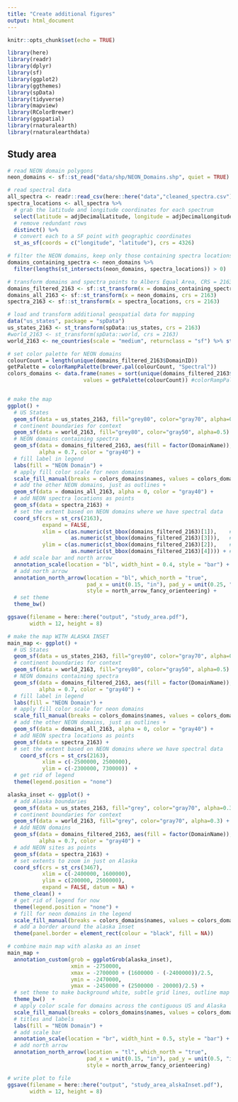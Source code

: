 ```yaml
---
title: "Create additional figures"
output: html_document
---
```


```r
knitr::opts_chunk$set(echo = TRUE)

library(here)
library(readr)
library(dplyr)
library(sf)
library(ggplot2)
library(ggthemes)
library(spData)
library(tidyverse)
library(mapview)
library(RColorBrewer)
library(ggspatial)
library(rnaturalearth)
library(rnaturalearthdata)
```

## Study area

```r
# read NEON domain polygons
neon_domains <- sf::st_read("data/shp/NEON_Domains.shp", quiet = TRUE)

# read spectral data
all_spectra <- readr::read_csv(here::here("data","cleaned_spectra.csv"))
spectra_locations <- all_spectra %>%  
  # grab the latitude and longitude coordinates for each spectrum 
  select(latitude = adjDecimalLatitude, longitude = adjDecimalLongitude) %>% 
  # remove redundant rows
  distinct() %>%
  # convert each to a SF point with geographic coordinates 
  st_as_sf(coords = c("longitude", "latitude"), crs = 4326)

# filter the NEON domains, keep only those containing spectra locations
domains_containing_spectra <- neon_domains %>%
  filter(lengths(st_intersects(neon_domains, spectra_locations)) > 0)

# transform domains and spectra points to Albers Equal Area, CRS = 2163 for the map 
domains_filtered_2163 <- sf::st_transform(x = domains_containing_spectra, crs = 2163)
domains_all_2163 <- sf::st_transform(x = neon_domains, crs = 2163)
spectra_2163 <- sf::st_transform(x = spectra_locations, crs = 2163)
```

```r
# load and transform additional geospatial data for mapping 
data("us_states", package = "spData")
us_states_2163 <- st_transform(spData::us_states, crs = 2163)
#world_2163 <- st_transform(spData::world, crs = 2163)
world_2163 <- ne_countries(scale = "medium", returnclass = "sf") %>% st_transform(crs = 2163)

# set color palette for NEON domains 
colourCount = length(unique(domains_filtered_2163$DomainID))
getPalette = colorRampPalette(brewer.pal(colourCount, "Spectral"))
colors_domains <- data.frame(names = sort(unique(domains_filtered_2163$DomainName)),
                        values = getPalette(colourCount)) #colorRampPalette


# make the map 
ggplot() + 
  # US States
  geom_sf(data = us_states_2163, fill="grey80", color="gray70", alpha=0.3) + 
  # continent boundaries for context 
  geom_sf(data = world_2163, fill="grey80", color="gray50", alpha=0.5) +
  # NEON domains containing spectra
  geom_sf(data = domains_filtered_2163, aes(fill = factor(DomainName)), 
          alpha = 0.7, color = "gray40") + 
  # fill label in legend 
  labs(fill = "NEON Domain") + 
  # apply fill color scale for neon domains 
  scale_fill_manual(breaks = colors_domains$names, values = colors_domains$values) + 
  # add the other NEON domains, just as outlines + 
  geom_sf(data = domains_all_2163, alpha = 0, color = "gray40") +
  # add NEON spectra locations as points
  geom_sf(data = spectra_2163) + 
  # set the extent based on NEON domains where we have spectral data 
  coord_sf(crs = st_crs(2163),
           expand = FALSE,
           xlim = c(as.numeric(st_bbox(domains_filtered_2163)[1]),    # xmin
                    as.numeric(st_bbox(domains_filtered_2163)[3])),   # xmax 
           ylim = c(as.numeric(st_bbox(domains_filtered_2163)[2]),    # ymin
                    as.numeric(st_bbox(domains_filtered_2163)[4]))) + # ymax
  # add scale bar and north arrow 
  annotation_scale(location = "bl", width_hint = 0.4, style = "bar") +
  # add north arrow
  annotation_north_arrow(location = "bl", which_north = "true", 
                         pad_x = unit(0.15, "in"), pad_y = unit(0.25, "in"),
                         style = north_arrow_fancy_orienteering) +
  # set theme 
  theme_bw() 

ggsave(filename = here::here("output", "study_area.pdf"),
       width = 12, height = 8)
```

```r
# make the map WITH ALASKA INSET
main_map <- ggplot() + 
  # US States
  geom_sf(data = us_states_2163, fill="grey80", color="gray70", alpha=0.3) + 
  # continent boundaries for context 
  geom_sf(data = world_2163, fill="grey80", color="gray50", alpha=0.5) +
  # NEON domains containing spectra
  geom_sf(data = domains_filtered_2163, aes(fill = factor(DomainName)), 
          alpha = 0.7, color = "gray40") + 
  # fill label in legend 
  labs(fill = "NEON Domain") + 
  # apply fill color scale for neon domains 
  scale_fill_manual(breaks = colors_domains$names, values = colors_domains$values) + 
  # add the other NEON domains, just as outlines + 
  geom_sf(data = domains_all_2163, alpha = 0, color = "gray40") +
  # add NEON spectra locations as points
  geom_sf(data = spectra_2163) + 
  # set the extent based on NEON domains where we have spectral data 
    coord_sf(crs = st_crs(2163), 
           xlim = c(-2500000, 2500000), 
           ylim = c(-2300000, 730000))  + 
  # get rid of legend
  theme(legend.position = "none") 

alaska_inset <- ggplot() + 
  # add Alaska boundaries
  geom_sf(data = us_states_2163, fill="grey", color="gray70", alpha=0.3) + 
  # continent boundaries for context 
  geom_sf(data = world_2163, fill="grey", color="gray70", alpha=0.3) + 
  # Add NEON domains 
  geom_sf(data = domains_filtered_2163, aes(fill = factor(DomainName)), 
          alpha = 0.7, color = "gray40") + 
  # add NEON sites as points 
  geom_sf(data = spectra_2163) + 
  # set extents to zoom in just on Alaska
  coord_sf(crs = st_crs(3467), 
           xlim = c(-2400000, 1600000), 
           ylim = c(200000, 2500000), 
           expand = FALSE, datum = NA) + 
  theme_clean() +
  # get rid of legend for now
  theme(legend.position = "none") + 
  # fill for neon domains in the legend 
  scale_fill_manual(breaks = colors_domains$names, values = colors_domains$values) + 
  # add a border around the alaska inset 
  theme(panel.border = element_rect(colour = "black", fill = NA))

# combine main map with alaska as an inset
main_map +
  annotation_custom(grob = ggplotGrob(alaska_inset),
                    xmin = -2750000,
                    xmax = -2700000 + (1600000 - (-2400000))/2.5,
                    ymin = -2470000,
                    ymax = -2450000 + (2500000 - 20000)/2.5) + 
  # set theme to make background white, subtle grid lines, outline map
  theme_bw()  + 
  # apply color scale for domains across the contiguous US and Alaska
  scale_fill_manual(breaks = colors_domains$names, values = colors_domains$values) + 
  # titles and labels
  labs(fill = "NEON Domain") + 
  # add scale bar
  annotation_scale(location = "br", width_hint = 0.5, style = "bar") +
  # add north arrow
  annotation_north_arrow(location = "tl", which_north = "true", 
                         pad_x = unit(0.15, "in"), pad_y = unit(0.5, "in"),
                         style = north_arrow_fancy_orienteering) 

# write plot to file 
ggsave(filename = here::here("output", "study_area_alskaInset.pdf"),
       width = 12, height = 8)
```
